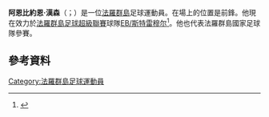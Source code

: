 {{expand|time=2015-06-04T11:46:08+00:00}}
'''阿恩比約恩·漢森'''（{{lang-fo|Arnbjørn Hansen}}；{{bd|1986年|2月27日}}）是一位[[法羅群島|法羅群島]]足球運動員。在場上的位置是前鋒。他現在效力於[[法羅群島足球超級聯賽|法羅群島足球超級聯賽]]球隊[[EB/斯特雷穆尔|EB/斯特雷穆尔]]<ref>{{Cite web |url=http://www.faroesoccer.com/content.php?pid=792 |title=FaroeSoccer.com (You need to choose the year 2010 and "Mál" which means "Goals"). |access-date=2015-06-04 |archive-date=2011-07-25 |archive-url=https://web.archive.org/web/20110725151851/http://www.faroesoccer.com/content.php?pid=792 |dead-url=no }}</ref>。他也代表法羅群島國家足球隊參賽。
==參考資料==
{{Reflist}}{{Faroes-stub}}

{{DEFAULTSORT:Hansen, Arnbjørn}}
[[Category:法羅群島足球運動員|Category:法羅群島足球運動員]]